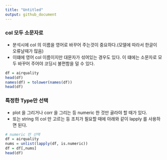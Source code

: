 ```yaml
---
title: "Untitled"
output: github_document
---
```

### col 모두 소문자로
- 분석시에 col 의 이름을 영어로 바꾸어 주는것이 중요하다.(모델에 따라서 한글이 오류날때가 많음) <br>
- 이떄에 영어 col 이름이지만 대문자가 섞여있는 경우도 있다. 이 떄에는 소문자로 모두 바꾸어 주어야 코딩시 불편함을 덜 수 있다.
```r
df = airquality 
head(df)
names(df) = tolower(names(df))
head(df)

```

### 특정한 Type만 선택
- plot 을 그리거나 corr 을 그리는 등 numeric 한 것만 골라야 할 때가 있다.
- 또는 string 의 col 만 고르는 등 조치가 필요할 때에 아래와 같이 lapply 를 사용하면 된다.
```r
# numeric 만 선택
df = airquality
nums = unlist(lapply(df, is.numeric))  
df = df[,nums] 
head(df)
```

